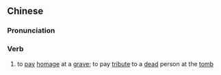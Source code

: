 {{also|压纸}}
==Chinese==
{{zh-forms|s=压纸|alt=硩紙,匒紙,矺紙}}

===Pronunciation===
{{zh-pron
|md=dáh-cāi
|mn=teh-chóa
|cat=v
}}

===Verb===
{{zh-verb}}

# {{lb|zh|Min}} to [[pay]] [[homage]] at a [[grave]]; to pay [[tribute]] to a [[dead]] person at the [[tomb]]